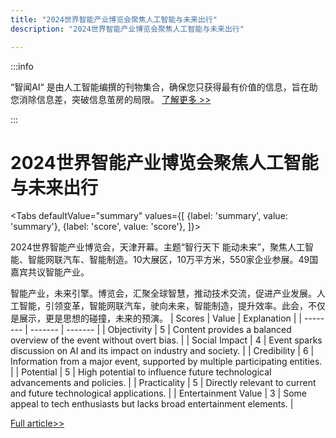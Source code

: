 ```yaml
---
title: "2024世界智能产业博览会聚焦人工智能与未来出行"
description: "2024世界智能产业博览会聚焦人工智能与未来出行"

---
```



:::info

“智闻AI“ 是由人工智能编撰的刊物集合，确保您只获得最有价值的信息，旨在助您消除信息差，突破信息茧房的局限。  [了解更多 >>](/)

:::

# 2024世界智能产业博览会聚焦人工智能与未来出行


<Tabs
	defaultValue="summary"
	values={[
	{label: 'summary', value: 'summary'},
	{label: 'score', value: 'score'},
]}>
<TabItem value="summary">


2024世界智能产业博览会，天津开幕。主题“智行天下 能动未来”，聚焦人工智能、智能网联汽车、智能制造。10大展区，10万平方米，550家企业参展。49国嘉宾共议智能产业。

智能产业，未来引擎。博览会，汇聚全球智慧，推动技术交流，促进产业发展。人工智能，引领变革，智能网联汽车，驶向未来，智能制造，提升效率。此会，不仅是展示，更是思想的碰撞，未来的预演。
</TabItem>
<TabItem value="score">
	| Scores     | Value   | Explanation |
	| -------- | ------- | ------- |
	| Objectivity  | 5    | Content provides a balanced overview of the event without overt bias.    |
	| Social Impact | 4     | Event sparks discussion on AI and its impact on industry and society.    |
	| Credibility    | 6    | Information from a major event, supported by multiple participating entities.    |
	| Potential    | 5    | High potential to influence future technological advancements and policies.    |
	| Practicality    | 5    | Directly relevant to current and future technological applications.    |
	| Entertainment Value    | 3    | Some appeal to tech enthusiasts but lacks broad entertainment elements.    |
</TabItem>
</Tabs>

[Full article>>](https://readhub.cn/topic/8aZ2uGAHVTt)
